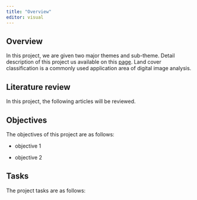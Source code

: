 ```yaml
---
title: "Overview"
editor: visual
---
```


## Overview

In this project, we are given two major themes and sub-theme. Detail description of this project us available on this [page](https://smt201-ay2022-23t1.netlify.app/gisproject). Land cover classification is a commonly used application area of digital image analysis.

## Literature review

In this project, the following articles will be reviewed.

## Objectives

The objectives of this project are as follows:

-   objective 1

-   objective 2

## Tasks

The project tasks are as follows:
